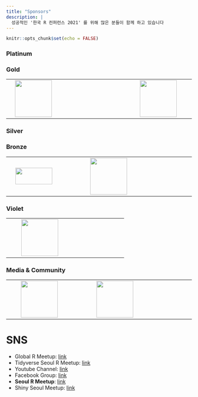 ```yaml
---
title: "Sponsors"
description: |
  성공적인 '한국 R 컨퍼런스 2021' 를 위해 많은 분들이 함께 하고 있습니다
---
```


```r
knitr::opts_chunk$set(echo = FALSE)
```

### Platinum

### Gold

|     |                                                                                             |     |                                       |     |
|-----|---------------------------------------------------------------------------------------------|-----|---------------------------------------|-----|
|     | [![](fig/R_Consortium-logo-vertical-color.png){width="100"}](https://www.r-consortium.org/) |     | ![](fig/wanted_logo.jpg){width="100"} |     |

### Silver

### Bronze

|     |                                                  |                                                              |     |     |
|-----|--------------------------------------------------|--------------------------------------------------------------|-----|-----|
|     | ![](fig/begas_logo.png){width="100" height="45"} | [![](fig/openup_logo.png){width="100"}](https://www.oss.kr/) |     |     |

### Violet

|     |     |                                                                   |     |     |
|-----|-----|-------------------------------------------------------------------|-----|-----|
|     |     | [![](fig/jpub-logo.jpeg){width="100"}](https://jpub.tistory.com/) |     |     |

### Media & Community

|     |     |                                                                |                                                                              |     |
|-----|-----|----------------------------------------------------------------|------------------------------------------------------------------------------|-----|
|     |     | [![](fig/hani_logo.jpg){width="100"}](https://www.hani.co.kr/) | [![](fig/datayanolja_logo.png){width="100"}](https://datayanolja.github.io/) |     |

# SNS

-   Global R Meetup: [link](https://benubah.github.io/r-community-explorer/rugs.html)
-   Tidyverse Seoul R Meetup: [link](https://tidyverse-korea.github.io/seoul-R/)
-   Youtube Channel: [link](https://www.youtube.com/channel/UCW-epmIvjBEhhVXw_F0Nqbw)
-   Facebook Group: [link](https://www.facebook.com/groups/tidyverse)
-   **Seoul R Meetup**: [link](https://www.meetup.com/seoul-r-meetup)
-   Shiny Seoul Meetup: [link](https://github.com/shinykorea/Meetup)
